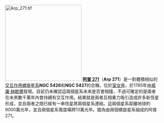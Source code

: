 [[File:Arp_271.tif|250px]]
'''[[阿普_271|阿普 271]]'''（'''Arp 271'''）是一對體積相似的[[交互作用星系|交互作用]][[螺旋星系|螺旋星系]]'''NGC 5426'''和'''NGC 5427'''的合稱，位於[[室女座|室女座]]，於1785年由[[威廉·赫歇爾|威廉·赫歇爾]]發現。目前仍未確認這兩個星系未來是否會相撞，不過可確定的是兩者在未來數千萬年內會持續有交互作用。結果就是兩者互相重力吸引造成許多新恆星形成，並且兩者之間已經有一串恆星將兩個星系連結。這兩個星系距離地球約9000萬光年，並且兩個星系寬度橫跨13萬光年。圖為由兩個螺旋星系組成的阿普 271。